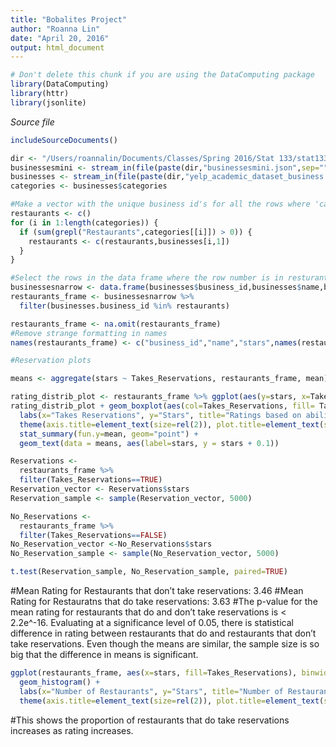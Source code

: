 ```yaml
---
title: "Bobalites Project"
author: "Roanna Lin"
date: "April 20, 2016"
output: html_document
---
```


```r
# Don't delete this chunk if you are using the DataComputing package
library(DataComputing)
library(httr)
library(jsonlite)
```
*Source file* 
```r
includeSourceDocuments()
```

```r
dir <- "/Users/roannalin/Documents/Classes/Spring 2016/Stat 133/stat133-spring2016/"
businessesmini <- stream_in(file(paste(dir,"businessesmini.json",sep="")))
businesses <- stream_in(file(paste(dir,"yelp_academic_dataset_business.json",sep="")))
categories <- businesses$categories

#Make a vector with the unique business id's for all the rows where 'categories' contains 'Bubble Tea' or 'Tea Rooms'
restaurants <- c()
for (i in 1:length(categories)) {
  if (sum(grepl("Restaurants",categories[[i]]) > 0)) {
    restaurants <- c(restaurants,businesses[i,1])
  }
}

#Select the rows in the data frame where the row number is in resturants
businessesnarrow <- data.frame(businesses$business_id,businesses$name,businesses$stars,businesses$attributes$"Parking",businesses$attributes$"Wi-Fi",businesses$attributes$"Outdoor Seating",businesses$attributes$"Good For",businesses$attributes$"Accepts Credit Cards",businesses$attributes$"Price Range",businesses$attributes$"Takes Reservations")
restaurants_frame <- businessesnarrow %>%
  filter(businesses.business_id %in% restaurants)

restaurants_frame <- na.omit(restaurants_frame)
#Remove strange formatting in names
names(restaurants_frame) <- c("business_id","name","stars",names(restaurants_frame)[4:8],"Wi_Fi","Outdoor_Seating",names(restaurants_frame)[11:16],"Credit_Cards","Price_Range","Takes_Reservations")

#Reservation plots

means <- aggregate(stars ~ Takes_Reservations, restaurants_frame, mean)

rating_distrib_plot <- restaurants_frame %>% ggplot(aes(y=stars, x=Takes_Reservations))
rating_distrib_plot + geom_boxplot(aes(col=Takes_Reservations, fill= Takes_Reservations), alpha=.25) +
  labs(x="Takes Reservations", y="Stars", title="Ratings based on ability to take Reservations") +
  theme(axis.title=element_text(size=rel(2)), plot.title=element_text(size=rel(2)), axis.text=element_text(size=rel(2))) +
  stat_summary(fun.y=mean, geom="point") +
  geom_text(data = means, aes(label=stars, y = stars + 0.1))

Reservations <-
  restaurants_frame %>%
  filter(Takes_Reservations==TRUE)
Reservation_vector <- Reservations$stars
Reservation_sample <- sample(Reservation_vector, 5000)

No_Reservations <-
  restaurants_frame %>%
  filter(Takes_Reservations==FALSE)
No_Reservation_vector <-No_Reservations$stars
No_Reservation_sample <- sample(No_Reservation_vector, 5000)

t.test(Reservation_sample, No_Reservation_sample, paired=TRUE)

```
#Mean Rating for Restaurants that don't take reservations: 3.46
#Mean Rating for Restauratns that do take reservations: 3.63
#The p-value for the mean rating for restaurants that do and don't take reservations is < 2.2e^-16. Evaluating at a significance level of 0.05, there is statistical difference in rating between restaurants that do and restaurants that don't take reservations. Even though the means are similar, the sample size is so big that the difference in means is significant.
``` r
ggplot(restaurants_frame, aes(x=stars, fill=Takes_Reservations), binwidth=0.5, position = "dodge") +
  geom_histogram() +
  labs(x="Number of Restaurants", y="Stars", title="Number of Restaurants at each Rating") +
  theme(axis.title=element_text(size=rel(2)), plot.title=element_text(size=rel(2)), axis.text=element_text(size=rel(2)))
```
#This shows the proportion of restaurants that do take reservations increases as rating increases. 
